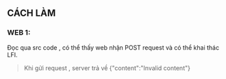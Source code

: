 ## CÁCH LÀM

### WEB 1:

Đọc qua src code , có thể thấy web nhận POST request và có thể khai thác LFI.

> Khi gửi request , server trả về
> {"content":"Invalid content"}